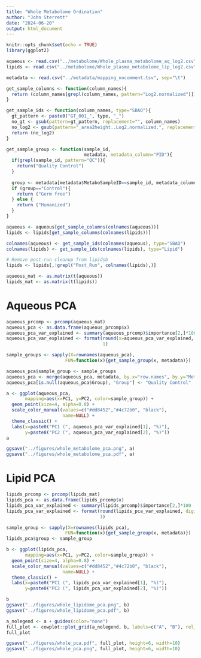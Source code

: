 ```yaml
---
title: "Whole Metabolome Ordination"
author: "John Sterrett"
date: "2024-06-20"
output: html_document
---
```


```r
knitr::opts_chunk$set(echo = TRUE)
library(ggplot2)
```

```r
aqueous <- read.csv("../metabolome/Whole_plasma_metabolome_aq_log2.csv", skip=4)
lipids <- read.csv("../metabolome/Whole_plasma_metabolome_lip_log2.csv", skip=4)

metadata <- read.csv("../metadata/mapping_nocomment.tsv", sep="\t")
```

```r
get_sample_columns <- function(column_names){
  return (column_names[grepl(column_names, pattern="Log2.normalized")])
}

get_sample_ids <- function(column_names, type="SBAQ"){
  gt_pattern <- paste0("GT_001_", type, "_")
  no_gt <- gsub(pattern=gt_pattern, replacement="", column_names)
  no_log2 <- gsub(pattern="_area2height..Log2.normalized.", replacement="", no_gt)
  return (no_log2)
}

get_sample_group <- function(sample_id, 
                             metadata, metadata_column="PID"){
  if(grepl(sample_id, pattern="QC")){
    return("Quality Control")
  }
  
  group <- metadata[metadata$MetaboSampleID==sample_id, metadata_column]
  if (group=="Control"){
    return ("Germ free")
  } else {
    return ("Humanized")
  }
}

```

```r
aqueous <- aqueous[get_sample_columns(colnames(aqueous))]
lipids <- lipids[get_sample_columns(colnames(lipids))]

colnames(aqueous) <- get_sample_ids(colnames(aqueous), type="SBAQ")
colnames(lipids) <- get_sample_ids(colnames(lipids), type="Lipid")

# Remove post-run cleanup from lipidsb
lipids <- lipids[,!grepl("Post_Run", colnames(lipids),)]

aqueous_mat <- as.matrix(t(aqueous))
lipids_mat <- as.matrix(t(lipids))
```

# Aqueous PCA
```r
aqueous_prcomp <- prcomp(aqueous_mat)
aqueous_pca <- as.data.frame(aqueous_prcomp$x)
aqueous_pca_var_explained <- summary(aqueous_prcomp)$importance[2,]*100
aqueous_pca_var_explained <- format(round(x=aqueous_pca_var_explained, digits=1), 
                                    1)

sample_groups <- sapply(X=rownames(aqueous_pca), 
                      FUN=function(x){get_sample_group(x, metadata)})

aqueous_pca$sample_group <- sample_groups
aqueous_pca <- merge(aqueous_pca, metadata, by.x="row.names", by.y="MetaboSampleID", all.x=T)
aqueous_pca[is.null(aqueous_pca$Group), "Group"] <- "Quality Control"

a <- ggplot(aqueous_pca, 
       mapping=aes(x=PC1, y=PC2, color=sample_group)) +
  geom_point(size=4, alpha=0.8) +
  scale_color_manual(values=c("#dd8452","#4c72b0", "black"),
                     name=NULL) +
  theme_classic() +
  labs(x=paste0("PC1 (", aqueous_pca_var_explained[1], "%)"),
       y=paste0("PC2 (", aqueous_pca_var_explained[2], "%)"))
a

ggsave("../figures/whole_metabolome_pca.png", a)
ggsave("../figures/whole_metabolome_pca.pdf", a)
```


# Lipid PCA
```r
lipids_prcomp <- prcomp(lipids_mat)
lipids_pca <- as.data.frame(lipids_prcomp$x)
lipids_pca_var_explained <- summary(lipids_prcomp)$importance[2,]*100
lipids_pca_var_explained <- format(round(lipids_pca_var_explained, digits=1),
                                   1)

sample_group <- sapply(X=rownames(lipids_pca), 
                      FUN=function(x){get_sample_group(x, metadata)})
lipids_pca$group <- sample_group

b <- ggplot(lipids_pca, 
       mapping=aes(x=PC1, y=PC2, color=sample_group)) +
  geom_point(size=4, alpha=0.8) +
  scale_color_manual(values=c("#dd8452","#4c72b0", "black"),
                     name=NULL) +
  theme_classic() +
  labs(x=paste0("PC1 (", lipids_pca_var_explained[1], "%)"),
       y=paste0("PC2 (", lipids_pca_var_explained[2], "%)"))

b
ggsave("../figures/whole_lipidome_pca.png", b)
ggsave("../figures/whole_lipidome_pca.pdf", b)

```

```r
a_nolegend <- a + guides(color="none")
full_plot <- cowplot::plot_grid(a_nolegend, b, labels=c("A", "B"), rel_widths=c(1,1.4))
full_plot

ggsave("../figures/whole_pca.pdf", full_plot, height=6, width=10)
ggsave("../figures/whole_pca.png", full_plot, height=6, width=10)
```